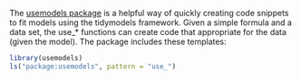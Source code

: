 
The [usemodels package](https://usemodels.tidymodels.org) is a helpful way of quickly creating code snippets to fit models using the tidymodels framework.
Given a simple formula and a data set, the use_* functions can create code that appropriate for the data (given the model).
The package includes these templates:
```r
library(usemodels)
ls("package:usemodels", pattern = "use_")
```


